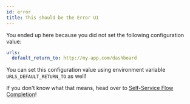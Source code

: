 ```yaml
---
id: error
title: This should be the Error UI
---
```


You ended up here because you did not set the following configuration value:

```yaml title="path/to/kratos/config.yml
urls:
  default_return_to: http://my-app.com/dashboard
```

You can set this configuration value using environment variable
`URLS_DEFAULT_RETURN_TO` as well!

If you don't know what that means, head over to
[Self-Service Flow Completion](../concepts/selfservice-flow-completion.md)!
